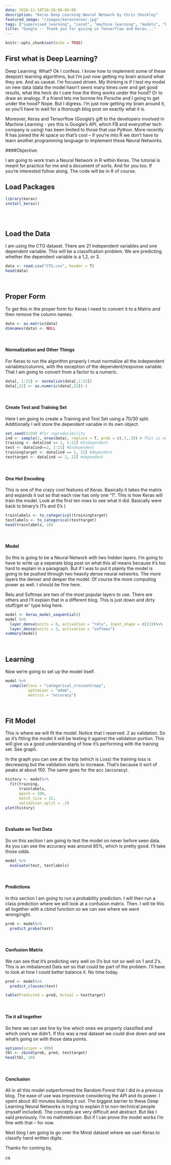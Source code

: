 ```yaml
---
date: 2018-11-10T10:58:08-04:00
description: "Keras Deep Learning Neural Network by Chris Shockley"
featured_image: "/images/kerastensor.jpg"
tags: ["supervised learning", "caret", "machine learning", "models", "keras", "tutorial" , "tensorflow"]
title: "Google -- Thank you for giving us Tensorflow and Keras..."
---
```


```r
knitr::opts_chunk$set(echo = TRUE)
```

## First what is Deep Learning? 

Deep Learning.  What?  Ok I confess.  I know how to implement some of these deep(er) learning algorithms, but I'm just now getting my brain around what they are.  And as caveat.  I'm focused driven.  My thinking is if I test my model on new data (data the model hasn't seen) many times over and get good results, what the heck do I care how the thing works under the hood? Or to draw an analogy.  If a friend lets me borrow his Porsche and I going to get under the hood?  Nope.  But I digress.  I'm just now getting my brain around it, so you'll have to wait for a thorough blog post on exactly what it is. 

Moreover, Keras and Tensorflow (Google's gift to the developers involved in Machine Learning - yes this is Google's API, which FB and everyother tech company is using) has been limited to those that use Python.  More recently R has joined the AI space so that's cool  -- if you're into R we don't have to learn another programming language to implement these Neural Networks.

####Objective:

I am going to work train a Neural Network in R within Keras.  The tutorial is meant for practice for me and a document of sorts.  And for you too. If you're interested follow along.  The code will be in R of course.  

## Load Packages

```r
library(keras)
install_keras()

```

<br>
```r

```

## Load the Data


I am using the CTG dataset. There are 21 independent variables and one dependent variable.  This will be a classifcation problem.  We are predicting whether the dependent variable is a 1,2, or 3.  

```r
data <- read.csv("CTG.csv", header = T)
head(data)
```
<br>

## Proper Form

To get this in the proper form for Keras I need to convert it to a Matrix and then remove the column names.

```r
data <- as.matrix(data)
dimnames(data) <- NULL

```
<br>

#### Normalization and Other Things

For Keras to run the algorithm properly I must normalize all the independent variables/columns, with the exception of the dependent/response variable.  That I am going to convert from a factor to a numeric.

```r
data[, 1:21] <- normalize(data[,1:21])
data[,22] <- as.numeric(data[,22])-1
```
<br>

####  Create Test and Training Set  

Here I am going to create a Training and Test Set using a 70/30 split.  Additionally I will store the dependent variable in its own object.

```r
set.seed(1234) #for reproducibility
ind <- sample(2, nrow(data), replace = T, prob = c(.7,.3)) # This is new way of splitting data
training <- data[ind == 1, 1:21] #Independent
test <- data[ind==2, 1:21] #Independent
trainingtarget <- data[ind == 1, 22] #dependent
testtarget <- data[ind == 2, 22] #dependent
```

<br>

#### One Hot Encoding



This is one of the crazy cool features of Keras.  Basically it takes the matrix and expands it out so that each row has only one "1".  This is how Keras will train the model.  Look at the first ten rows to see what it did.  Basically were back to binary's (1's and 0's  )

```r
trainlabels <- to_categorical(trainingtarget)
testlabels <- to_categorical(testtarget)
head(trainlabels, 10)

```
<br> 

#### Model

So this is going to be a Neural Network with two hidden layers.  I'm going to have to write up a seperate blog post on what this all means because it's too hard to explain in a paragraph.  But if I was to put it plainly the model is going to be pushed through two heavily dense neural networks.  The more layers the denser and deeper the model.  Of course the more computing power as well.  I should be fine here.

Relu and Softmax are two of the most popular layers to use.  There are others and I'll explain that in a different blog.  This is just down and dirty stuff/get er' type blog here.

```r
model <- keras_model_sequential()
model %>%
  layer_dense(units = 8, activation = "relu", input_shape = c(21))%>%
  layer_dense(units = 3, activation = "softmax")
summary(model)
```
<br>

## Learning

Now we're going to set up the model itself.  

```r
model %>%
  compile(loss = "categorical_crossentropy",
          optimizer = "adam",
          metrics = "accuracy")

```

<br>

## Fit Model

This is where we will fit the model.  Notice that I reserved .2 as validation.  So as it's fitting the model it will be testing it against the validation portion.  This will give us a good understanding of how it's performing with the training set.  See graph.

In the graph you can see at the top (which is Loss) the training loss is decreasing but the validation starts to increase.  That's because it sort of peaks at about 150.  The same goes for the acc (accuracy).

```r
history <- model%>%
  fit(training,
      trainlabels,
      epoch = 200,
      batch_size = 32,
      validation_split = .2)
plot(history)
```
<br>

#### Evaluate on Test Data

So on this section I am going to test the model on never before seen data.  As you can see the accuracy was around 85%, which is pretty good.  I'll take those odds.
```r
model %>%
  evaluate(test, testlabels)
```
<br>

#### Predictions

In this section I am going to run a probability prediction.  I will then run a class prediction where we will look at a confusion matrix.  Then.  I will tie this all together with a cbind function so we can see where we went wrong/right.

```r
prob <- model%>%
  predict_proba(test)

```
<br>

#### Confusion Matrix

We can see that it's predicting very well on 0's but not so well on 1 and 2's.  This is an imbalanced Data set so that could be part of the problem.  I'll have to look at how I could better balance it.  No time today.
```r
pred <- model%>%
  predict_classes(test)

table(Predicted = pred, Actual = testtarget)
```
<br>

#### Tie it all together

So here we can see line by line which ones we properly classified and which one's we didn't.  If this was a real dataset we could dive down and see what's going on with those data points.  
```r
options(scipen = 999)
tbl <- cbind(prob, pred, testtarget)
head(tbl, 10)
```
<br>


#### Conclusion

All in all this model outperformed the Random Forest that I did in a previous blog.  The ease of use was impressive considering the API and its power.  I spent about 40 minutes building it out. The biggest barrier to these Deep Learning Neural Networks is trying to explain it to non-technical people (myself included).  The concepts are very difficult and abstract. But like I said previously.  I'm no mathmetician.  But if I can prove the model works I'm fine with that -- for now.

Next blog I am going to go over the Mnist dataset where we user Keras to classify hand written digits.  

Thanks for coming by.

cs

